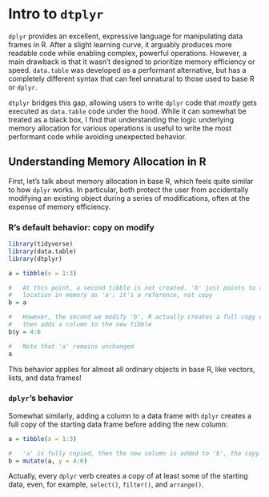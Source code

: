# Intro to `dtplyr`

`dplyr` provides an excellent, expressive language for manipulating data frames
in R. After a slight learning curve, it arguably produces more readable code
while enabling complex, powerful operations. However, a main drawback is that it
wasn't designed to prioritize memory efficiency or speed. `data.table` was
developed as a performant alternative, but has a completely different syntax
that can feel unnatural to those used to base R or `dplyr`.

`dtplyr` bridges this gap, allowing users to write `dplyr` code that *mostly*
gets executed as `data.table` code under the hood. While it can somewhat be
treated as a black box, I find that understanding the logic underlying memory
allocation for various operations is useful to write the most performant code
while avoiding unexpected behavior.

## Understanding Memory Allocation in R

First, let's talk about memory allocation in base R, which feels quite similar
to how `dplyr` works. In particular, both protect the user from accidentally
modifying an existing object during a series of modifications, often at the
expense of memory efficiency.

### R's default behavior: copy on modify

```r
library(tidyverse)
library(data.table)
library(dtplyr)

a = tibble(x = 1:3)

#   At this point, a second tibble is not created. 'b' just points to the same
#   location in memory as 'a'; it's a reference, not copy
b = a

#   However, the second we modify 'b', R actually creates a full copy of 'a',
#   then adds a column to the new tibble
b$y = 4:6

#   Note that 'a' remains unchanged
a
```

This behavior applies for almost all ordinary objects in base R, like vectors,
lists, and data frames!

### `dplyr`'s behavior

Somewhat similarly, adding a column to a data frame with `dplyr` creates a full
copy of the starting data frame before adding the new column:

```r
a = tibble(x = 1:3)

#   'a' is fully copied, then the new column is added to 'b', the copy
b = mutate(a, y = 4:6)
```

Actually, every `dplyr` verb creates a copy of at least some of the starting
data, even, for example, `select()`, `filter()`, and `arrange()`.
